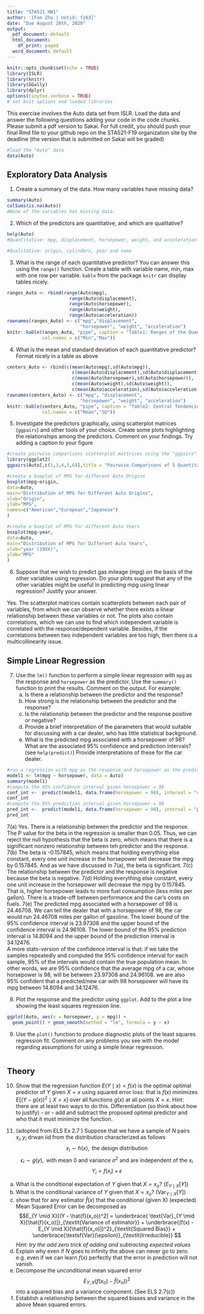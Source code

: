 ```yaml
---
title: "STA521 HW1"
author: '[Fan Zhu | netid: fz63]'
date: "Due August 28th, 2020"
output:
  pdf_document: default
  html_document:
    df_print: paged
  word_document: default
---
```


```r
knitr::opts_chunk$set(echo = TRUE)
library(ISLR)
library(knitr)
library(GGally)
library(dplyr)
options(tinytex.verbose = TRUE)
# set knit options and loaded libraries
```

This exercise involves the Auto data set from ISLR.  Load the data and answer the following questions adding your code in the code chunks. Please submit a pdf version to Sakai.  For full credit, you should push your final Rmd file to your github repo on the STA521-F19 organization site by the deadline  (the version that is submitted on Sakai will be graded)

```r
#load the "Auto" data
data(Auto)
```

## Exploratory Data Analysis
1. Create a summary of the data.  How many variables have missing data?

```r
summary(Auto)
colSums(is.na(Auto))
#None of the variables has missing data.
```


2.  Which of the predictors are quantitative, and which are qualitative?
```r
help(Auto)
#Quantitative: mpg, displacement, horsepower, weight, and acceleration  

#Qualitative: origin, cylinders, year and name

```

3. What is the range of each quantitative predictor? You can answer this using the `range()` function.   Create a table with variable name, min, max with one row per variable.   `kable` from the package `knitr` can display tables nicely.

```r
ranges_Auto <- rbind(range(Auto$mpg),
                       range(Auto$displacement),
                       range(Auto$horsepower),
                       range(Auto$weight),
                       range(Auto$acceleration))
rownames(ranges_Auto) <- c("mpg","displacement", 
                           "horsepower", "weight", "acceleration")
knitr::kable(ranges_Auto, "pipe", caption = "Table1: Ranges of the Quantitative Variables",
             col.names = c("Min","Max"))
```

4. What is the mean and standard deviation of each quantitative predictor? Format nicely in a table as above

```r
centers_Auto <- rbind(c(mean(Auto$mpg),sd(Auto$mpg)),
                        c(mean(Auto$displacement),sd(Auto$displacement)),
                        c(mean(Auto$horsepower),sd(Auto$horsepower)),
                        c(mean(Auto$weight),sd(Auto$weight)),
                        c(mean(Auto$acceleration),sd(Auto$acceleration)))
rownames(centers_Auto) <- c("mpg", "displacement", 
                           "horsepower", "weight", "acceleration")
knitr::kable(centers_Auto, "pipe", caption = "Table2: Central Tendencies for the Quantitative Variables",
             col.names = c("Mean","SD"))
```


5. Investigate the predictors graphically, using scatterplot matrices  (`ggpairs`) and other tools of your choice. Create some plots highlighting the relationships among the predictors. Comment on your findings. Try adding a caption to your figure
```r
#create pairwise comparisons scatterplot mattrices using the "ggpairs" function
library(ggplot2)
ggpairs(Auto[,c(1,3,4,5,6)],title = "Pairwise Comparisons of 5 Quantitative Variables", progress = FALSE)

#create a boxplot of MPG for different Auto Origins
boxplot(mpg~origin,
data=Auto,
main="Distribution of MPG for Different Auto Origins",
xlab="Origin",
ylab="MPG",
names=c("American","European","Japanese")
)

#create a boxplot of MPG for different Auto Years
boxplot(mpg~year,
data=Auto,
main="Distribution of MPG for Different Auto Years",
xlab="year (19XX)",
ylab="MPG"
)
```

6. Suppose that we wish to predict gas mileage (mpg) on the basis of the other variables using regression. Do your plots suggest that any of the other variables might be useful in predicting mpg using linear regression? Justify your answer.

Yes. The scatterplot matrices contain scatterplots between each pair of variables, from which we can observe whether there exists a linear relationship between these variables or not. The plots also contain correlations, which we can use to find which independent variable is correlated with the response/dependent variable. Besides, if the correlations between two independent variables are too high, then there is a multicollinearity issue. 


## Simple Linear Regression

7.  Use the `lm()` function to perform a simple linear 
regression with `mpg` as the response and `horsepower` as the
predictor. Use the `summary()` function to print the results.
Comment on the output.
For example:
    (a) Is there a relationship between the predictor and the response?
    (b) How strong is the relationship between the predictor and
the response?
    (c) Is the relationship between the predictor and the response
positive or negative?
    (d)  Provide a brief interpretation of the parameters that would suitable for discussing with a car dealer, who has little statistical background.
    (e) What is the predicted mpg associated with a horsepower of
98? What are the associated 95% confidence and prediction
intervals?   (see `help(predict)`) Provide interpretations of these for the car dealer.

```r
#run a regression with mpg as the response and horsepower as the predictor.
model1 <- lm(mpg ~ horsepower, data = Auto)
summary(model1)
#compute the 95% confidence interval given horsepower = 98
conf_int <-  predict(model1, data.frame(horsepower = 98), interval = "confidence") 
conf_int
#compute the 95% prediction interval given horsepower = 98
pred_int <-  predict(model1, data.frame(horsepower = 98), interval = "prediction")
pred_int
```
7(a) Yes. There is a relationship between the predictor and the response. The P value for the beta in the regression is smaller than 0.05. Thus, we can reject the null hypothesis that the beta is zero, which means that there is a significant nonzero relationship between teh predictor and the response. 
7(b) The beta is -0.157845, which means that holding everything else constant, every one unit increase in the horsepower will decrease the mpg by 0.157845. And as we have discussed in 7(a), the beta is significant.
7(c) The relationship between the predictor and the response is negative because the beta is negative.
7(d) Holding everything else constant, every one unit increase in the horsepower will decrease the mpg by 0.157845. That is, higher horsepower leads to more fuel consumption (less miles per gallon). There is a trade-off between performance and the car's costs on fuels. 
7(e) The predicted mpg associated with a horsepower of 98 is 24.46708. We can tell the dealer that with a horsepower of 98, the car would run 24.46708 miles per gallon of gasoline.
The lower bound of the 95% confidence interval is 23.97308 and the upper bound of the confidence interval is 24.96108. 
The lower bound of the 95% prediction interval is 14.8094 and the upper bound of the prediction interval is 34.12476.  
A more stats-version of the confidence interval is that: if we take the samples repeatedly and computed the 95% confidence interval for each sample, 95% of the intervals would contain the true population mean. 
In other words, we are 95% confidence that the average mpg of a car, whose horsepower is 98, will be between 23.97308 and 24.96108. we are also 95% confident that a predicted/new car with 98 horsepower will have its mpg between 14.8094 and 34.12476.  



8. Plot the response and the predictor using `ggplot`.  Add to the plot a line showing the least squares regression line. 
```r
ggplot(Auto, aes(x = horsepower, y = mpg)) + 
  geom_point() + geom_smooth(method = "lm", formula = y ~ x)
```


9. Use the `plot()` function to produce diagnostic plots of the least squares regression fit. Comment on any problems you see with the model regarding assumptions for using a simple linear regression.  

```r

```

## Theory



10. Show that the  regression function $E(Y \mid x) = f(x)$ is the optimal 
optimal predictor of $Y$ given $X = x$ using squared error loss:  that is $f(x)$
minimizes $E[(Y - g(x))^2 \mid X =x]$ over all functions $g(x)$ at all points $X=x$.   Hint:  there are at least two ways to do this.   Differentiation (so think about how to justify) - or - add and subtract the proposed optimal predictor and who that it must minimize the function.




11. (adopted from ELS Ex 2.7 ) Suppose that we have a sample of $N$ pairs $x_i, y_i$ drwan iid from the distribution characterized as follows 
$$ x_i \sim h(x), \text{ the design distribution}$$
$$ \epsilon_i \sim g(y), \text{ with mean 0 and variance } \sigma^2 \text{ and are independent of the } x_i $$
$$Y_i = f(x_i) + \epsilon$$
  (a) What is the conditional expectation of $Y$ given that $X = x_o$?  ($E_{Y \mid X}[Y]$)
  (b) What is the conditional variance of $Y$ given that $X = x_o$? ($\text{Var}_{Y \mid X}[Y]$)
  (c) show  that for any estimator $\hat{f}(x)$ that the conditional (given X) (expected)  Mean Squared Error can be decomposed as 
$$E_{Y \mid X}[(Y - \hat{f}(x_o))^2] = \underbrace{ \text{Var}_{Y \mid X}[\hat{f}(x_o)]}_{\textit{Variance of estimator}} +
\underbrace{(f(x) - E_{Y \mid X}[\hat{f}(x_o)])^2}_{\textit{Squared Bias}} + \underbrace{\textsf{Var}(\epsilon)}_{\textit{Irreducible}}
$$
 _Hint:  try the add zero trick of adding and subtracting expected values_
  (d) Explain why even if $N$ goes to infinity the above can never go to zero.
e.g. even if we can learn $f(x)$ perfectly that the error in prediction will not vanish.   
  (e) Decompose the unconditional mean squared error
$$E_{Y, X}(f(x_o) - \hat{f}(x_o))^2$$
into a squared bias and a variance component. (See ELS 2.7(c))
  (f) Establish a relationship between the squared biases and variance in the above Mean squared errors.
